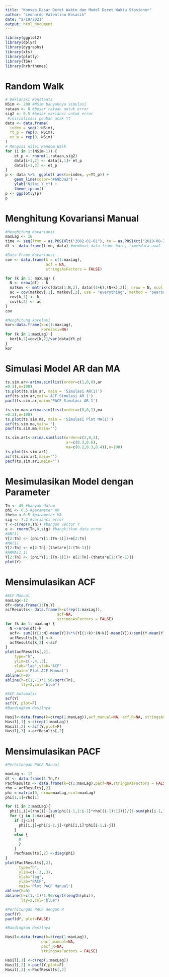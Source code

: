 ---
title: "Konsep Dasar Deret Waktu dan Model Deret Waktu Stasioner"
author: "Leonardo Valentino Kosasih"
date: "2/19/2021"
output: html_document
---
```{r Packages, echo=TRUE, message=FALSE, warning=FALSE}
library(ggplot2)
library(dplyr)
library(dygraphs)
library(xts)
library(plotly)
library(TSA)
library(hrbrthemes)
```

# Random Walk 
```{r Random Walk, echo=TRUE, message=FALSE, warning=FALSE}
# Deklarasi Konstanta 
NSim <- 200 #NSim banyaknya simulasi
rataan <- 0 #besar rataan untuk error
sig2 <- 0.5 #besar variansi untuk error
 #inisialisasi peubah acak Yt
data <- data.frame(
  index = seq(1:NSim),
  Yt_p = rep(0, NSim),
  et_p = rep(0, NSim)
)
# Mengisi nilai Random Walk
for (i in 1:(NSim-1)) {
    et_p <- rnorm(1,rataan,sig2) 
    data[i+1,2] <- data[i,1]+ et_p
    data[i+1,3] <- et_p
}
p <- data %>%  ggplot( aes(x=index, y=Yt_p)) +
    geom_line(color="#69b3a2") +
    ylab("Nilai Y_t") +
    theme_ipsum()
p <- ggplotly(p)
p
```

# Menghitung Kovariansi Manual
```{r Covariansi Manual, echo=TRUE, message=FALSE, warning=FALSE}
#Menghitung Kovariansi
maxLag <- 16
time <- seq(from = as.POSIXlt("2002-01-01"), to = as.POSIXct("2018-08-30"), by = "month")
df <- data.frame(time, data) #membuat data frame baru, time+data awal

#Data Frame Kovariansi
cov <- data.frame(k = c(1:maxLag), 
                  acf = NA, 
                  stringsAsFactors = FALSE)

for (k in 1: maxLag) {
  N <- nrow(df) - k
  matkov <- matrix(c(data[1:N,2], data[(1+k):(N+k),2]), nrow = N, ncol = 2,F)
  ac = cov(matkov[,1], matkov[,2], use = "everything", method = "pearson")
  cov[k,1] <- k
  cov[k,2] <- ac
}
cov

#Menghitung korelasi
kor<-data.frame(k=c(1:maxLag),
                korelasi=NA)
for (k in 1:maxLag) {
  kor[k,2]=cov[k,2]/var(data$Yt_p)
}
kor
```
# Simulasi Model AR dan MA
```{r AR dan MA}
ts.sim.ar<-arima.sim(list(order=c(1,0,0),ar
=0.3),n=100)
ts.plot(ts.sim.ar, main = 'Simulasi AR(1)')
acf(ts.sim.ar,main='ACF Simulasi AR 1')
pacf(ts.sim.ar,main='PACF Simulasi AR 1')

ts.sim.ma<-arima.sim(list(order=c(0,0,1),ma
=0.3),n=100)
ts.plot(ts.sim.ma, main = 'Simulasi Plot MA(1)')
acf(ts.sim.ma,main='')
pacf(ts.sim.ma,main='')
```

```{r Simulasi model ARMA (2,0,3), message=FALSE, warning=FALSE}
ts.sim.ar1<-arima.sim(list(order=c(2,0,3),
                           ar=c(0.3,0.6),
                           ma=c(0.2,0.3,0.4)),n=100)
ts.plot(ts.sim.ar1)
acf(ts.sim.ar1,main='')
pacf(ts.sim.ar1,main='')
```

# Mesimulasikan Model dengan Parameter
```{r Simulasi Model}
Tn <- 45 #banyak datum
phi <- 0.5 #parameter AR
theta <-0.5 #parameter MA
sig <- 7.2 #variansi error
Y <-c(rep(0,Tn)) #bangun vector Y
e <- rnorm(Tn,0,sig) #bangkitkan data error
#AR(1)
Y[2:Tn] <- (phi*Y[1:(Tn-1)])+e[2:Tn]
#MA(1)
Y[2:Tn] <- e[2:Tn]-(theta*e[1:(Tn-1)])
#ARMA(1,1)
Y[2:Tn] <- (phi*Y[1:(Tn-1)])+ e[2:Tn]-(theta*e[1:(Tn-1)])
plot(Y)
```
# Mensimulasikan ACF
```{r Simulasi ACF, message=FALSE, warning=FALSE}
#ACF Manual
maxLag<-12
df<-data.frame(1:Tn,Y)
acfResults<- data.frame(k=c(rep(1:maxLag)), 
                       acf=NA, 
                       stringsAsFactors = FALSE)
for (k in 1: maxLag) {
  N <-nrow(df)-k
  acf<- sum((Y[1:N]-mean(Y))%*%(Y[(1+k):(N+k)]-mean(Y)))/sum((Y-mean(Y))^2)
  acfResults[k,1] <-k
  acfResults[k,2] <-acf
}
plot(acfResults[,2],
    type="h",
    ylim=c(-.4,.3),
    xlab="lag",ylab="ACF"
    ,main='Plot ACF Manual')
abline(h=0)
abline(h=c(1,-1)*1.96/sqrt(Tn),
       lty=2,col="blue")

#ACF Automatic
acf(Y)
acf(Y, plot=F)
#Bandingkan Hasilnya

Hasil<-data.frame(k=c(rep(1:maxLag)),acf_manual=NA, acf_R=NA, stringsAsFactors = FALSE)
Hasil[,1] <-c(rep(1:maxLag))
Hasil[,2] <-acf(Y,plot=F)
Hasil[,3] <-acfResults[,2]
```
# Mensimulasikan PACF
```{r Simulasi PACF, echo=TRUE, message=FALSE, warning=FALSE}
#Perhitungan PACF Manual

maxLag <- 12
df <- data.frame(1:Tn,Y)
PacfResults <- data.frame(k=c(1:maxLag),pacf=NA,stringsAsFactors = FALSE)
rho = acfResults[,2]
phi = matrix(0, nrow=maxLag,ncol=maxLag)
phi[1,1]=rho[1]

for (i in 2:maxLag){
  phi[i,i]=(rho[i]-(sum(phi[i-1,1:i-1]*rho[(i-1):1])))/(1-sum(phi[i-1,1:i-1]*rho[1:i-1]))
  for (j in 1:maxLag){
    if (j<i){
      phi[i,j]=phi[i-1,j]-(phi[i,i]*phi[i-1,i-j])
    }
    else {
      0
      }
    }
    PacfResults[,2] <-diag(phi)
}
plot(PacfResults[,2],
      type="h",
      ylim=c(-.3,.3),
      xlab="lag", 
      ylab="PACF", 
      main='Plot PACF Manual')
abline(h=0)
abline(h=c(1,-1)*1.96/sqrt(length(phi)), 
       lty=2,col="blue")

#Perhitungan PACF dengan R
pacf(Y)
pacf(df, plot=FALSE)

#Bandingkan Hasilnya

Hasil<-data.frame(k=c(rep(1:maxLag)),
                pacf_manual=NA, 
                pacf_R=NA, 
                stringsAsFactors = FALSE)

Hasil[,1] <-c(rep(1:maxLag))
Hasil[,2] <-pacf(Y,plot=F)
Hasil[,3] <-PacfResults[,2]
```